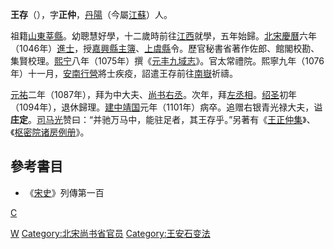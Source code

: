'''王存'''（{{bd|1023年||1101年|catIdx=W}}），字'''正仲'''，[[丹陽|丹陽]]（今屬[[江蘇|江蘇]]）人。

祖籍[[山東|山東]][[莘縣|莘縣]]。幼聰慧好學，十二歲時前往[[江西|江西]]就學，五年始歸。[[北宋|北宋]][[慶曆|慶曆]]六年（1046年）[[進士|進士]]，授[[嘉興縣|嘉興縣]][[主簿|主簿]]、[[上虞縣|上虞縣]]令。歷官秘書省著作佐郎、館閣校勘、集賢校理。[[熙宁|熙宁]]八年（1075年）撰《[[元丰九域志|元丰九域志]]》。官太常禮院。熙寧九年（1076年）十一月，[[安南行營|安南行營]]將士疾疫，詔遣王存前往[[南嶽|南嶽]]祈禱。

[[元祐|元祐]]二年（1087年），拜为中大夫、[[尚书右丞|尚书右丞]]。次年，拜[[左丞相|左丞相]]。[[绍圣|绍圣]]初年（1094年），退休歸理。[[建中靖国|建中靖国]]元年（1101年）病卒。追赠右银青光禄大夫，谥'''庄定'''。[[司马光|司马光]]赞曰：“并驰万马中，能驻足者，其王存乎。”另著有《[[王正仲集|王正仲集]]》、《[[枢密院诸房例册|枢密院诸房例册]]》。

==參考書目==
* 《[[宋史|宋史]]》列傳第一百
[[category:王姓|C]]
[[Category:宋朝副相|W]]
[[Category:北宋尚书省官员|Category:北宋尚书省官员]]
[[Category:王安石变法|Category:王安石变法]]